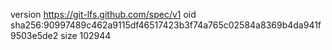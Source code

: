 version https://git-lfs.github.com/spec/v1
oid sha256:90997489c462a9115df46517423b3f74a765c02584a8369b4da941f9503e5de2
size 102944
